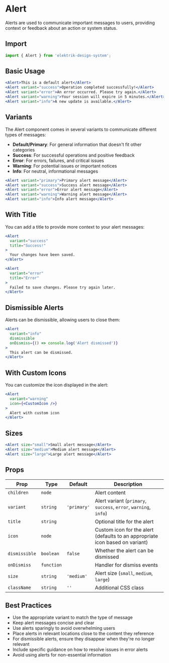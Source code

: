 
<Meta title="Documentation/Components/Alert" />

# Alert

Alerts are used to communicate important messages to users, providing context or feedback about an action or system status.

## Import

```jsx
import { Alert } from 'elektrik-design-system';
```

## Basic Usage

```jsx
<Alert>This is a default alert</Alert>
<Alert variant="success">Operation completed successfully!</Alert>
<Alert variant="error">An error occurred. Please try again.</Alert>
<Alert variant="warning">Your session will expire in 5 minutes.</Alert>
<Alert variant="info">A new update is available.</Alert>
```

## Variants

The Alert component comes in several variants to communicate different types of messages:

- **Default/Primary**: For general information that doesn't fit other categories
- **Success**: For successful operations and positive feedback
- **Error**: For errors, failures, and critical issues
- **Warning**: For potential issues or important notices
- **Info**: For neutral, informational messages

```jsx
<Alert variant="primary">Primary alert message</Alert>
<Alert variant="success">Success alert message</Alert>
<Alert variant="error">Error alert message</Alert>
<Alert variant="warning">Warning alert message</Alert>
<Alert variant="info">Info alert message</Alert>
```

## With Title

You can add a title to provide more context to your alert messages:

```jsx
<Alert 
  variant="success" 
  title="Success!"
>
  Your changes have been saved.
</Alert>

<Alert 
  variant="error" 
  title="Error"
>
  Failed to save changes. Please try again later.
</Alert>
```

## Dismissible Alerts

Alerts can be dismissible, allowing users to close them:

```jsx
<Alert 
  variant="info" 
  dismissible 
  onDismiss={() => console.log('Alert dismissed')}
>
  This alert can be dismissed.
</Alert>
```

## With Custom Icons

You can customize the icon displayed in the alert:

```jsx
<Alert 
  variant="warning" 
  icon={<CustomIcon />}
>
  Alert with custom icon
</Alert>
```

## Sizes

```jsx
<Alert size="small">Small alert message</Alert>
<Alert size="medium">Medium alert message</Alert>
<Alert size="large">Large alert message</Alert>
```

## Props

| Prop | Type | Default | Description |
|------|------|---------|-------------|
| `children` | `node` | | Alert content |
| `variant` | `string` | `'primary'` | Alert variant (`primary`, `success`, `error`, `warning`, `info`) |
| `title` | `string` | | Optional title for the alert |
| `icon` | `node` | | Custom icon for the alert (defaults to an appropriate icon based on variant) |
| `dismissible` | `boolean` | `false` | Whether the alert can be dismissed |
| `onDismiss` | `function` | | Handler for dismiss events |
| `size` | `string` | `'medium'` | Alert size (`small`, `medium`, `large`) |
| `className` | `string` | `''` | Additional CSS class |

## Best Practices

- Use the appropriate variant to match the type of message
- Keep alert messages concise and clear
- Use alerts sparingly to avoid overwhelming users
- Place alerts in relevant locations close to the content they reference
- For dismissible alerts, ensure they disappear when they're no longer relevant
- Include specific guidance on how to resolve issues in error alerts
- Avoid using alerts for non-essential information 